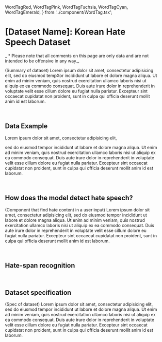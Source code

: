   WordTagRed,
  WordTagPink,
  WordTagFuchsia,
  WordTagCyan,
  WordTagEmerald,
} from '../component/WordTag.tsx';

# [Dataset Name]: Korean Hate Speech Dataset

_ \* Please note that all comments on this page are only data and are not intended to be offensive in any way._

(Summary of dataset) Lorem ipsum dolor sit amet, consectetur adipisicing elit, sed
do eiusmod tempXor incididunt ut labore et dolore magna aliqua. Ut enim ad minim veniam,
quis nostrud exercitation ullamco laboris nisi ut aliquip ex ea commodo consequat.
Duis aute irure dolor in reprehenderit in voluptate velit esse cillum dolore eu fugiat
nulla pariatur. Excepteur sint occaecat cupidatat non proident, sunt in culpa qui
officia deserunt mollit anim id est laborum.

<br />

## Data Example

Lorem ipsum dolor sit amet, consectetur adipisicing elit,

<CardView />

sed do eiusmod tempor incididunt ut labore et dolore magna aliqua. Ut enim ad minim veniam, quis nostrud exercitation ullamco laboris nisi ut aliquip ex ea commodo consequat. Duis aute irure dolor in reprehenderit in voluptate velit esse cillum dolore eu fugiat nulla pariatur. Excepteur sint occaecat cupidatat non proident, sunt in culpa qui officia deserunt mollit anim id est laborum.

<br />

## How does the model detect hate speech?

(Component that find hate content in a user input) Lorem ipsum dolor sit amet, consectetur adipisicing elit, sed do eiusmod tempor incididunt ut labore et dolore magna aliqua. Ut enim ad minim veniam, quis nostrud exercitation ullamco laboris nisi ut aliquip ex ea commodo consequat. Duis aute irure dolor in reprehenderit in voluptate velit esse cillum dolore eu fugiat nulla pariatur. Excepteur sint occaecat cupidatat non proident, sunt in culpa qui officia deserunt mollit anim id est laborum.

<!-- ## Text for tag

My name is <WordTagRed content='Wolfgang' tag='PER' /> and I live in Berlin

My name is <WordTagPink content='Wolfgang' tag='PER' /> and I live in Berlin

My name is <WordTagFuchsia content='Wolfgang' tag='PER' /> and I live in Berlin

My name is <WordTagCyan content='Wolfgang' tag='PER' /> and I live in Berlin

My name is <WordTagEmerald content='Wolfgang' tag='GROUP'/> and I live in Berlin

My name is <WordTagRed content={<WordTagFuchsia content='My name is My name is My name is My name is My name is My name is My name is My name is My name is My name isWolfgang' tag='GROUP'/>} tag='PER' isBigger={true}/> and I live in Berlin

WordTagSentence: -->

<br />

## Hate-span recognition

<HateSpanRecognition />

<br />

## Dataset specification

(Spec of dataset) Lorem ipsum dolor sit amet, consectetur adipisicing elit, sed do eiusmod tempor incididunt ut labore et dolore magna aliqua. Ut enim ad minim veniam, quis nostrud exercitation ullamco laboris nisi ut aliquip ex ea commodo consequat. Duis aute irure dolor in reprehenderit in voluptate velit esse cillum dolore eu fugiat nulla pariatur. Excepteur sint occaecat cupidatat non proident, sunt in culpa qui officia deserunt mollit anim id est laborum.

<br />
